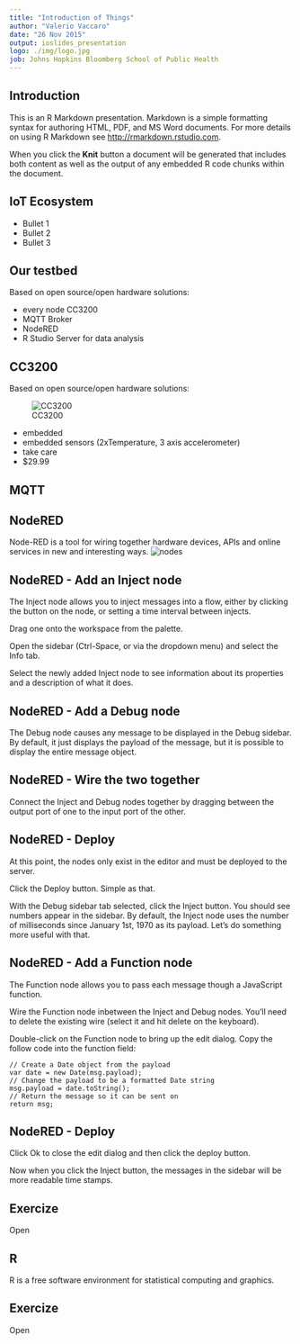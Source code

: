 ```yaml
---
title: "Introduction of Things"
author: "Valerio Vaccaro"
date: "26 Nov 2015"
output: ioslides_presentation
logo: ./img/logo.jpg
job: Johns Hopkins Bloomberg School of Public Health
---
```


## Introduction 

This is an R Markdown presentation. Markdown is a simple formatting syntax for authoring HTML, PDF, and MS Word documents. For more details on using R Markdown see <http://rmarkdown.rstudio.com>.

When you click the **Knit** button a document will be generated that includes both content as well as the output of any embedded R code chunks within the document.

## IoT Ecosystem

- Bullet 1
- Bullet 2
- Bullet 3

## Our testbed 

Based on open source/open hardware solutions:

- every node CC3200
- MQTT Broker
- NodeRED 
- R Studio Server for data analysis 

## CC3200

Based on open source/open hardware solutions:
<div class="columns-2">
  ![CC3200](img/cc3200.jpeg)

  - embedded 
  - embedded sensors (2xTemperature, 3 axis accelerometer)
  - take care
  - $29.99
</div>

[](https://store.ti.com/cc3200-launchxl.aspx)

## MQTT

## NodeRED
Node-RED is a tool for wiring together hardware devices, APIs and online services in new and interesting ways.
![nodes](img/nodered-nodes.jpg)

## NodeRED - Add an Inject node 
The Inject node allows you to inject messages into a flow, either by clicking the button on the node, or setting a time interval between injects.

Drag one onto the workspace from the palette.

Open the sidebar (Ctrl-Space, or via the dropdown menu) and select the Info tab.

Select the newly added Inject node to see information about its properties and a description of what it does.

## NodeRED - Add a Debug node

The Debug node causes any message to be displayed in the Debug sidebar. By default, it just displays the payload of the message, but it is possible to display the entire message object.

## NodeRED - Wire the two together

Connect the Inject and Debug nodes together by dragging between the output port of one to the input port of the other.

## NodeRED - Deploy

At this point, the nodes only exist in the editor and must be deployed to the server.

Click the Deploy button. Simple as that.

With the Debug sidebar tab selected, click the Inject button. You should see numbers appear in the sidebar. By default, the Inject node uses the number of milliseconds since January 1st, 1970 as its payload. Let’s do something more useful with that.

## NodeRED -  Add a Function node

The Function node allows you to pass each message though a JavaScript function.

Wire the Function node inbetween the Inject and Debug nodes. You’ll need to delete the existing wire (select it and hit delete on the keyboard).

Double-click on the Function node to bring up the edit dialog. Copy the follow code into the function field:
```{}
// Create a Date object from the payload
var date = new Date(msg.payload);
// Change the payload to be a formatted Date string
msg.payload = date.toString();
// Return the message so it can be sent on
return msg;
```

## NodeRED - Deploy

Click Ok to close the edit dialog and then click the deploy button.

Now when you click the Inject button, the messages in the sidebar will be more readable time stamps.

## Exercize 
Open 

## R
R is a free software environment for statistical computing and graphics. 

## Exercize 
Open

